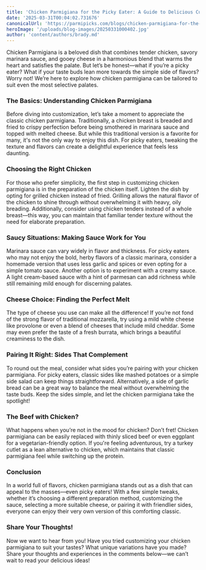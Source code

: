 ```yaml
---
title: 'Chicken Parmigiana for the Picky Eater: A Guide to Delicious Customization'
date: '2025-03-31T00:04:02.731676'
canonicalUrl: 'https://parmipicks.com/blogs/chicken-parmigiana-for-the-picky-eater.mdx'
heroImage: '/uploads/blog-images/20250331000402.jpg'
author: 'content/authors/brady.md'
---
```


Chicken Parmigiana is a beloved dish that combines tender chicken, savory marinara sauce, and gooey cheese in a harmonious blend that warms the heart and satisfies the palate. But let’s be honest—what if you’re a picky eater? What if your taste buds lean more towards the simple side of flavors? Worry not! We’re here to explore how chicken parmigiana can be tailored to suit even the most selective palates.

### The Basics: Understanding Chicken Parmigiana
Before diving into customization, let’s take a moment to appreciate the classic chicken parmigiana. Traditionally, a chicken breast is breaded and fried to crispy perfection before being smothered in marinara sauce and topped with melted cheese. But while this traditional version is a favorite for many, it's not the only way to enjoy this dish. For picky eaters, tweaking the texture and flavors can create a delightful experience that feels less daunting.

### Choosing the Right Chicken
For those who prefer simplicity, the first step in customizing chicken parmigiana is in the preparation of the chicken itself. Lighten the dish by opting for grilled chicken instead of fried. Grilling allows the natural flavor of the chicken to shine through without overwhelming it with heavy, oily breading. Additionally, consider using chicken tenders instead of a whole breast—this way, you can maintain that familiar tender texture without the need for elaborate preparation.

### Saucy Situations: Making Sauce Work for You
Marinara sauce can vary widely in flavor and thickness. For picky eaters who may not enjoy the bold, herby flavors of a classic marinara, consider a homemade version that uses less garlic and spices or even opting for a simple tomato sauce. Another option is to experiment with a creamy sauce. A light cream-based sauce with a hint of parmesan can add richness while still remaining mild enough for discerning palates.

### Cheese Choice: Finding the Perfect Melt
The type of cheese you use can make all the difference! If you’re not fond of the strong flavor of traditional mozzarella, try using a mild white cheese like provolone or even a blend of cheeses that include mild cheddar. Some may even prefer the taste of a fresh burrata, which brings a beautiful creaminess to the dish. 

### Pairing It Right: Sides That Complement
To round out the meal, consider what sides you’re pairing with your chicken parmigiana. For picky eaters, classic sides like mashed potatoes or a simple side salad can keep things straightforward. Alternatively, a side of garlic bread can be a great way to balance the meal without overwhelming the taste buds. Keep the sides simple, and let the chicken parmigiana take the spotlight!

### The Beef with Chicken?
What happens when you’re not in the mood for chicken? Don’t fret! Chicken parmigiana can be easily replaced with thinly sliced beef or even eggplant for a vegetarian-friendly option. If you're feeling adventurous, try a turkey cutlet as a lean alternative to chicken, which maintains that classic parmigiana feel while switching up the protein.

### Conclusion
In a world full of flavors, chicken parmigiana stands out as a dish that can appeal to the masses—even picky eaters! With a few simple tweaks, whether it’s choosing a different preparation method, customizing the sauce, selecting a more suitable cheese, or pairing it with friendlier sides, everyone can enjoy their very own version of this comforting classic.

### Share Your Thoughts!
Now we want to hear from you! Have you tried customizing your chicken parmigiana to suit your tastes? What unique variations have you made? Share your thoughts and experiences in the comments below—we can’t wait to read your delicious ideas!
